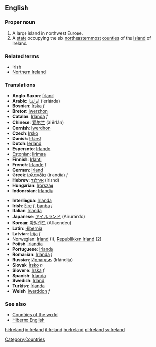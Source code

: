 {{wikipedia}}
==English==
===Proper noun===
# A large [[island]] in [[northwest]] [[Europe]].
# A [[state]] occupying the six [[northeast]]ernmost [[counties]] of the [[island]] of Ireland.

===Related terms===
*[[Irish]]
*[[Northern Ireland]]

===Translations===
{{top}}
*'''Anglo-Saxon''': [[Írland]]
*'''Arabic''': [[ايرلندا]] (’erlánda)
*'''Bosnian''': [[Irska]] ''f''
*'''Breton''': [[Iwerzhon]]
*'''Catalan''': [[Irlanda]] ''f''
*'''Chinese''': [[爱尔兰]] (ài’ěrlán)
*'''Cornish''': [[Iwerdhon]]
*'''Czech''': [[Irsko]]
*'''Danish''': [[Irland]]
*'''Dutch''': [[Ierland]]
*'''Esperanto''': [[Irlando]]
*[[Estonian]]: [[Iirimaa]]
*'''Finnish''': [[Irlanti]]
*'''French''': [[Irlande]] ''f''
*'''German''': [[Irland]]
*'''Greek''': [[Ιρλανδία]] (Irlandía) ''f''
*'''Hebrew''': [[אירלנד]] (Irland)
*'''Hungarian''': [[Írország]]
*'''Indonesian''': [[Irlandia]]
{{mid}}
*'''Interlingua''': [[Irlanda]]
*'''Irish''': [[Éire]] ''f'', [[banba]] ''f''
*'''Italian''': [[Irlanda]]
*'''Japanese''': [[アイルランド]] (Airurándo)
*'''Korean''': [[아일랜드]] (Aillaendeu)
*'''Latin''': [[Hibernia]]
*'''Latvian''': [[Īrija]] ''f''
*Norwegian: [[Irland]] (1), [[Republikken Irland]] (2)
*'''Polish''': [[Irlandia]]
*'''Portuguese''': [[Irlanda]]
*'''Romanian''': [[Irlanda]] ''f''
*'''Russian''': [[Ирландия]] (Irlándija) {{f}}
*'''Slovak''': [[Írsko]] ''n''
*'''Slovene''': [[Irska]] ''f''
*'''Spanish''': [[Irlanda]]
*'''Swedish''': [[Irland]]
*'''Turkish''': [[İrlanda]]
*'''Welsh''': [[Iwerddon]] ''f''
{{bottom}}

===See also===
*[[Countries of the world]]
*[[Hiberno English]]

[[Category:Countries]]

[[hi:Ireland]]
[[io:Ireland]]
[[it:Ireland]]
[[hu:Ireland]]
[[pl:Ireland]]
[[sv:Ireland]]
